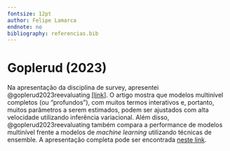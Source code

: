 ```yaml
---
fontsize: 12pt
author: Felipe Lamarca
endnote: no
bibliography: referencias.bib
---
```


# Goplerud (2023)

Na apresentação da disciplina de survey, apresentei @goplerud2023reevaluating [[link]](https://www.cambridge.org/core/journals/american-political-science-review/article/reevaluating-machine-learning-for-mrp-given-the-comparable-performance-of-deep-hierarchical-models/B31FC4D3CB09C3CE2188AB55169C2CB6). O artigo mostra que modelos multinível completos (ou "profundos"), com muitos termos interativos e, portanto, muitos parâmetros a serem estimados, podem ser ajustados com alta velocidade utilizando inferência variacional. Além disso, @goplerud2023reevaluating também compara a performance de modelos multinível frente a modelos de _machine learning_ utilizando técnicas de ensemble. A apresentação completa pode ser encontrada [neste link](https://felipelamarca.com/Apresentacao-Survey).